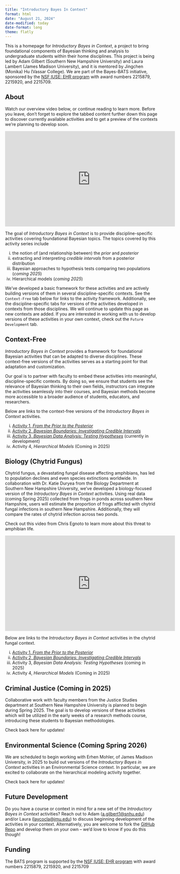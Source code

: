 ```yaml
---
title: "Introductory Bayes In Context"
format: html
date: "August 21, 2024"
date-modified: today
date-format: long
theme: flatly
---
```


:::{.callout-note}

This is a homepage for *Introductory Bayes in Context*, a project to bring foundational components of Bayesian thinking and analysis to undergraduate students within their home disciplines. This project is being led by Adam Gilbert (Southern New Hampshire University) and Laura Lambert (James Madison University), and it is mentored by Jingchen (Monika) Hu (Vassar College). We are part of the Bayes-BATS initiative, sponsored by the [NSF IUSE: EHR program](https://www.nsf.gov/pubs/2021/nsf21579/nsf21579.htm) with award numbers 2215879, 2215920, and 2215709. 

:::

## About

Watch our overview video below, or continue reading to learn more. Before you leave, don’t forget to explore the tabbed content further down this page to discover currently available activities and to get a preview of the contexts we’re planning to develop soon.

<center>

<iframe width="560" height="315" src="https://www.youtube.com/embed/3-1gnfEkUXA?si=dXQlrdrmjJ8mw-Rg" title="YouTube video player" frameborder="0" allow="accelerometer; autoplay; clipboard-write; encrypted-media; gyroscope; picture-in-picture; web-share" referrerpolicy="strict-origin-when-cross-origin" allowfullscreen></iframe>

</center>

The goal of *Introductory Bayes in Context* is to provide discipline-specific activities covering foundational Bayesian topics. The topics covered by this activity series include 

i) the notion of (and relationship between) the *prior* and *posterior*
ii) extracting and interpreting *credible intervals* from a posterior distribution
iii) Bayesian approaches to hypothesis tests comparing two populations  (*coming 2025*)
iv) Hierarchical models (*coming 2025*)

We've developed a basic framework for these activities and are actively building versions of them in several discipline-specific contexts. See the `Context-Free` tab below for links to the activity framework. Additionally, see the discipline-specific tabs for versions of the activities developed in contexts from those disciplines. We will continue to update this page as new contexts are added. If you are interested in working with us to develop versions of these activities in your own context, check out the `Future Development` tab.

:::{.panel-tabset}

## Context-Free

*Introductory Bayes in Context* provides a framework for foundational Bayesian activities that can be adapted to diverse disciplines. These context-free versions of the activities serves as a starting point for that adaptation and customization.

Our goal is to partner with faculty to embed these activities into meaningful, discipline-specific contexts. By doing so, we ensure that students see the relevance of Bayesian thinking to their own fields, instructors can integrate the activities seamlessly into their courses, and Bayesian methods become more accessible to a broader audience of students, educators, and researchers.

Below are links to the context-free versions of the *Introductory Bayes in Context* activities.

i) [Activity 1, *From the Prior to the Posterior*](https://agmath.github.io/IntroductoryBayesInContext/ContextFreeActivity1_v2.html)
ii) [Activity 2, *Bayesian Boundaries: Investigating Credible Intervals*](https://agmath.github.io/IntroductoryBayesInContext/ContextFreeActivity2_v2.html)
iii) [Activity 3, *Bayesian Data Analysis: Testing Hypotheses*](https://agmath.github.io/IntroductoryBayesInContext/ContextFreeActivity3.html) (currently in development)
iv) Activity 4, *Hierarchical Models* (Coming in 2025)

## Biology (Chytrid Fungus)

Chytrid fungus, a devastating fungal disease affecting amphibians, has led to population declines and even species extinctions worldwide. In collaboration with Dr. Katie Duryea from the Biology Department at Southern New Hampshire University, we’ve developed a biology-focused version of the *Introductory Bayes in Context* activities. Using real data (coming Spring 2025) collected from frogs in ponds across southern New Hampshire, users will estimate the proportion of frogs afflicted with chytrid fungal infections in southern New Hampshire. Additionally, they will compare the rates of chytrid infection across two ponds.

Check out this video from Chris Egnoto to learn more about this threat to amphibian life.

<center>

<iframe width="560" height="315" src="https://www.youtube.com/embed/ZFb5wLOVr9A?si=njkcs8w7jH_V3jri" title="YouTube video player" frameborder="0" allow="accelerometer; autoplay; clipboard-write; encrypted-media; gyroscope; picture-in-picture; web-share" referrerpolicy="strict-origin-when-cross-origin" allowfullscreen></iframe>

</center>

Below are links to the *Introductory Bayes in Context* activities in the chytrid fungal context.

i) [Activity 1, *From the Prior to the Posterior*](https://agmath.github.io/IntroductoryBayesInContext/act1_bio_chytrid_v2.html)
ii) [Activity 2, *Bayesian Boundaries: Investigating Credible Intervals*](https://agmath.github.io/IntroductoryBayesInContext/act2_bio_chytrid_v2.html)
iii) Activity 3, *Bayesian Data Analysis: Testing Hypotheses* (coming in 2025)
iv) Activity 4, *Hierarchical Models* (Coming in 2025)

## Criminal Justice (Coming in 2025)

Collaborative work with faculty members from the Justice Studies department at Southern New Hampshire University is planned to begin during Spring 2025. The goal is to develop versions of these activities which will be utilized in the early weeks of a research methods course, introducing these students to Bayesian methodologies.

Check back here for updates!

## Environmental Science (Coming Spring 2026)

We are scheduled to begin working with Erhen Mohler, of James Madison University, in 2025 to build out versions of the *Introductory Bayes in Context* activities in an Environmental Science context. In particular, we are excited to collaborate on the hierarchical modeling activity together. 

Check back here for updates!

## Future Development

Do you have a course or context in mind for a new set of the *Introductory Bayes in Context* activities? Reach out to Adam ([a.gilbert1@snhu.edu](mailto:a.gilbert1@snhu.edu)) and/or Laura ([laycocla@jmu.edu](mailto:laycocla@jmu.edu)) to discuss beginning development of the activities in your context. Alternatively, you are welcome to fork the [GitHub Repo](https://github.com/agmath/IntroductoryBayesInContext) and develop them on your own -- we'd love to know if you do this though!

:::

## Funding 

The BATS program is supported by the [NSF IUSE: EHR program](https://www.nsf.gov/pubs/2021/nsf21579/nsf21579.htm) with award numbers 2215879, 2215920, and 2215709


